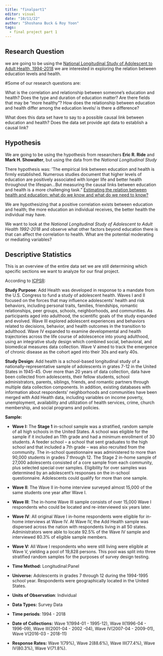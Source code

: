 ```yaml
---
title: "finalpart1"
editor: visual
date: "10/11/22"
author: "Shoshana Buck & Roy Yoon"
tags: 
  - final project part 1
---
```


## Research Question

we are going to be using the [National Longitudinal Study of Adolescent to Adult Health, 1994-2018](https://www.icpsr.umich.edu/web/ICPSR/studies/21600.) we are interested in exploring the relation between education levels and health.

#Some of our research questions are:

What is the correlation and relationship between someone's education and health? Does the type and duration of education matter? Are there fields that may be "more healthy"? How does the relationship between education and health differ among the education levels/ is there a difference?

What does this data set have to say to a possible causal link between education and health? Does the data set provide apt data to establish a causal link?

## Hypothesis

We are going to be using the hypothesis from researchers **Eric R. Ride** and **Mark H. Showalter**, but using the data from the *National Longitudinal Study*

There hypothesis was: 'The empirical link between education and health is firmly established. Numerous studies document that higher levels of education are positively associated with longer life and better health throughout the lifespan...But measuring the causal links between education and health is a more challenging task." [Estimating the relation between health and education: what do we know and what do we need to know?](linkhttps://www.sciencedirect.com/science/article/pii/S0272775711000525)

We are hypothesizing that a positive correlation exists between education and health; the more education an individual receives, the better health the individual may have.

We want to look at the *National Longitudinal Study of Adolescent to Adult Health 1992-2018* and observe what other factors beyond education there is that can affect the correlation to health. What are the potential moderating or mediating variables?

## Descriptive Statistics

This is an overview of the entire data set we are still determining which specific sections we want to analyze for our final project.

According to [ICPSR](https://www.icpsr.umich.edu/web/ICPSR/studies/21600.):

**Study Purpose**: Add Health was developed in response to a mandate from the U.S. Congress to fund a study of adolescent health. Waves I and II focused on the forces that may influence adolescents' health and risk behaviors, including personal traits, families, friendships, romantic relationships, peer groups, schools, neighborhoods, and communities. As participants aged into adulthood, the scientific goals of the study expanded and evolved. Wave III explored adolescent experiences and behaviors related to decisions, behavior, and health outcomes in the transition to adulthood. Wave IV expanded to examine developmental and health trajectories across the life course of adolescence into young adulthood, using an integrative study design which combined social, behavioral, and biomedical measures data collection. Wave V aimed to track the emergence of chronic disease as the cohort aged into their 30s and early 40s.

**Study Design:** Add health is a school-based longitudinal study of a nationally-representative sample of adolescents in grates 7-12 in the United States in 1945-45. Over more than 20 years of data collection, data have been collected from adolescents, their fellow students, school administrators, parents, siblings, friends, and romantic partners through multiple data collection components. In addition, existing databases with information about respondents' neighborhoods and communities have been merged with Add Health data, including variables on income poverty, unemployment, availability and utilization of health services, crime, church membership, and social programs and policies.

**Sample:**

-   **Wave I:** The **Stage 1** in-school sample was a stratified, random sample of all high schools in the United States. A school was eligible for the sample if it included an 11th grade and had a minimum enrollment of 30 students. A feeder school -- a school that sent graduates to the high school and that included a 7th grade -- was also recruited from the community. The in-school questionnaire was administered to more than 90,000 students in grades 7 through 12. The Stage 2 in-home sample of 27,000 adolescents consisted of a core sample from each community, plus selected special over samples. Eligibility for over samples was determined by an adolescent's responses on the in-school questionnaire. Adolescents could qualify for more than one sample.

-   **Wave II**: The Wave II in-home interview surveyed almost 15,000 of the same students one year after Wave I.

-   **Wave III**: The in-home Wave III sample consists of over 15,000 Wave I respondents who could be located and re-interviewed six years later.

-   **Wave IV**: All original Wave I in-home respondents were eligible for in-home interviews at Wave IV. At Wave IV, the Add Health sample was dispersed across the nation with respondents living in all 50 states. Administrators were able to locate 92.5% of the Wave IV sample and interviewed 80.3% of eligible sample members.

-   **Wave V:** All Wave I respondents who were still living were eligible at Wave V, yielding a pool of 19,828 persons. This pool was split into three stratified random samples for the purposes of survey design testing.

-   **Time Method:** Longitudinal:Panel

-   **Universe:** Adolescents in grades 7 through 12 during the 1994-1995 school year. Respondents were geographically located in the United States.

-   **Units of Observation**: Individual

-   **Data Types:** Survey Data

-   **Time periods**: 1994 - 2018

-   **Date of Collections:** Wave 1(1994-01 - 1995-12), Wave II(1996-04 - 1996-09), Wave III(2001-04 - 2002 -04), Wave IV(2007-04 - 2009-01), Wave V(2016-03 - 2018-11)

-   **Response Rates:** Wave 1(79%), Wave 2(88.6%), Wave III(77.4%), Wave IV(80.3%), Wave V(71.8%).
